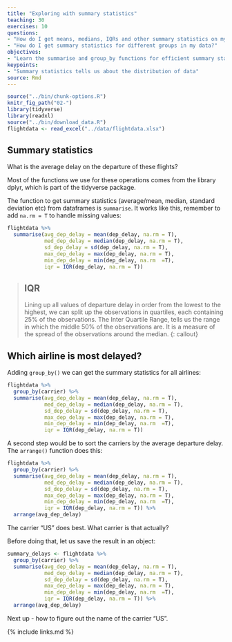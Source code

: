 ```yaml
---
title: "Exploring with summary statistics"
teaching: 30
exercises: 10
questions:
- "How do I get means, medians, IQRs and other summary statistics on my data?"
- "How do I get summary statistics for different groups in my data?"
objectives:
- "Learn the summarise and group_by functions for efficient summary statistics."
keypoints:
- "Summary statistics tells us about the distribution of data"
source: Rmd
---
```




```r
source("../bin/chunk-options.R")
knitr_fig_path("02-")
library(tidyverse)
library(readxl)
source("../bin/download_data.R")
flightdata <- read_excel("../data/flightdata.xlsx")
```



## Summary statistics

What is the average delay on the departure of these flights?

Most of the functions we use for these operations comes from the library
dplyr, which is part of the tidyverse package.

The function to get summary statistics (average/mean, median, standard deviation etc)
from dataframes is `summarise`. It works like this, remember to add `na.rm = T`
to handle missing values:

```r
flightdata %>% 
  summarise(avg_dep_delay = mean(dep_delay, na.rm = T),
            med_dep_delay = median(dep_delay, na.rm = T),
            sd_dep_delay = sd(dep_delay, na.rm = T),
            max_dep_delay = max(dep_delay, na.rm = T),
            min_dep_delay = min(dep_delay, na.rm  =T),
            iqr = IQR(dep_delay, na.rm = T))
```

> ## IQR
> Lining up all values of departure delay in order from the lowest to the highest,
> we can split up the observations in quartiles, each containing 25% of the 
> observations. The Inter Quartile Range, tells us the range in which the middle
> 50% of the observations are. It is a measure of the spread of the observations
> around the median.
{: callout}

## Which airline is most delayed?

Adding `group_by()` we can get the summary statistics for all 
airlines:

```r
flightdata %>% 
  group_by(carrier) %>% 
  summarise(avg_dep_delay = mean(dep_delay, na.rm = T),
            med_dep_delay = median(dep_delay, na.rm = T),
            sd_dep_delay = sd(dep_delay, na.rm = T),
            max_dep_delay = max(dep_delay, na.rm = T),
            min_dep_delay = min(dep_delay, na.rm  =T),
            iqr = IQR(dep_delay, na.rm = T))
```

A second step would be to sort the carriers by the average departure delay. The `arrange()` function does this:

```r
flightdata %>% 
  group_by(carrier) %>% 
  summarise(avg_dep_delay = mean(dep_delay, na.rm = T),
            med_dep_delay = median(dep_delay, na.rm = T),
            sd_dep_delay = sd(dep_delay, na.rm = T),
            max_dep_delay = max(dep_delay, na.rm = T),
            min_dep_delay = min(dep_delay, na.rm  =T),
            iqr = IQR(dep_delay, na.rm = T)) %>% 
  arrange(avg_dep_delay)
```

The carrier "US" does best. What carrier is that actually?

Before doing that, let us save the result in an object:
```r
summary_delays <- flightdata %>% 
  group_by(carrier) %>% 
  summarise(avg_dep_delay = mean(dep_delay, na.rm = T),
            med_dep_delay = median(dep_delay, na.rm = T),
            sd_dep_delay = sd(dep_delay, na.rm = T),
            max_dep_delay = max(dep_delay, na.rm = T),
            min_dep_delay = min(dep_delay, na.rm  =T),
            iqr = IQR(dep_delay, na.rm = T)) %>% 
  arrange(avg_dep_delay)
```

Next up - how to figure out the name of the carrier "US".

{% include links.md %}
